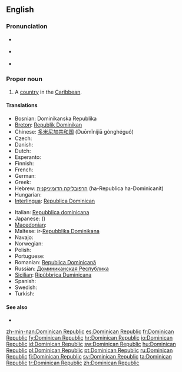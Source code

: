 ==English==
{{wikipedia}}

===Pronunciation===
* {{a|UK}} {{IPA|/dɒmˈɪn.ɪ.kən ɹɪˈpʌb.lɪk/}}
* {{a|UK}} {{IPA|/doʊˈmɪn.ɪ.kən ɹəˈpʌb.lɪk/}}
* {{audio|en-us-Dominican Republic.ogg|Audio (US)}}

===Proper noun===
{{en-pnoun}}

# A [[country]] in the [[Caribbean]].

====Translations====
{{trans-top|country in the Caribbean}}
* Bosnian: Dominikanska Republika {{f}}
* [[Breton]]: [[Republik Dominikan]]
* Chinese: [[多米尼加共和国]] (Duōmǐníjiā gònghéguó)
* Czech: {{t-|cs|Dominikánská republika|f}}
* Danish: {{t-|da|Dominikanske Republik}}
* Dutch: {{t+|nl|Dominicaanse Republiek}}
* Esperanto: {{t-|eo|Domingo|xs=Esperanto}}
* Finnish: {{t+|fi|Dominikaaninen tasavalta}}
* French: {{t+|fr|République dominicaine}}
* German: {{t+|de|Dominikanische Republik}}
* Greek: {{t+|el|Δομινικανή Δημοκρατία|f|tr=Dominikaní Dimokratía}}
* Hebrew: [[הרפובליקה הדומיניקנית]] (ha-Republica ha-Dominicanit)
* Hungarian: {{t+|hu|Dominikai Köztársaság}}
* [[Interlingua]]: [[Republica Dominican]]
{{trans-mid}}
* Italian: [[Repubblica dominicana]]
* Japanese: {{t-|ja|ドミニカ共和国|tr=Dominika kyōwakoku}} ({{Jpan|ドミニカきょうわこく}})
* [[Macedonian]]: {{t|mk|Доминиканска Република|f|tr=Dominikánska Repúblika}}
* Maltese: ir-[[Repubblika Dominikana]]
* Navajo: {{tø|nv|Domingo bikéyah}}
* Norwegian: {{t-|no|Den dominikanske republikk}}
* Polish: {{t+|pl|Dominikana}}
* Portuguese: {{t+|pt|República Dominicana}}
* Romanian: [[Republica Dominicană]]
* Russian: [[Доминиканская Республика]]
* [[Sicilian]]: [[Ripùbbrica Duminicana]] {{f}}
* Spanish: {{t+|es|República Dominicana}}
* Swedish: {{t+|sv|Dominikanska republiken}}
* Turkish: {{t+|tr|Dominik Cumhuriyeti}}
{{trans-bottom}}

====See also====
* {{list|en|countries of North America}}

[[zh-min-nan:Dominican Republic]]
[[es:Dominican Republic]]
[[fr:Dominican Republic]]
[[fy:Dominican Republic]]
[[hr:Dominican Republic]]
[[io:Dominican Republic]]
[[id:Dominican Republic]]
[[sw:Dominican Republic]]
[[hu:Dominican Republic]]
[[pl:Dominican Republic]]
[[pt:Dominican Republic]]
[[ru:Dominican Republic]]
[[fi:Dominican Republic]]
[[sv:Dominican Republic]]
[[ta:Dominican Republic]]
[[tr:Dominican Republic]]
[[zh:Dominican Republic]]